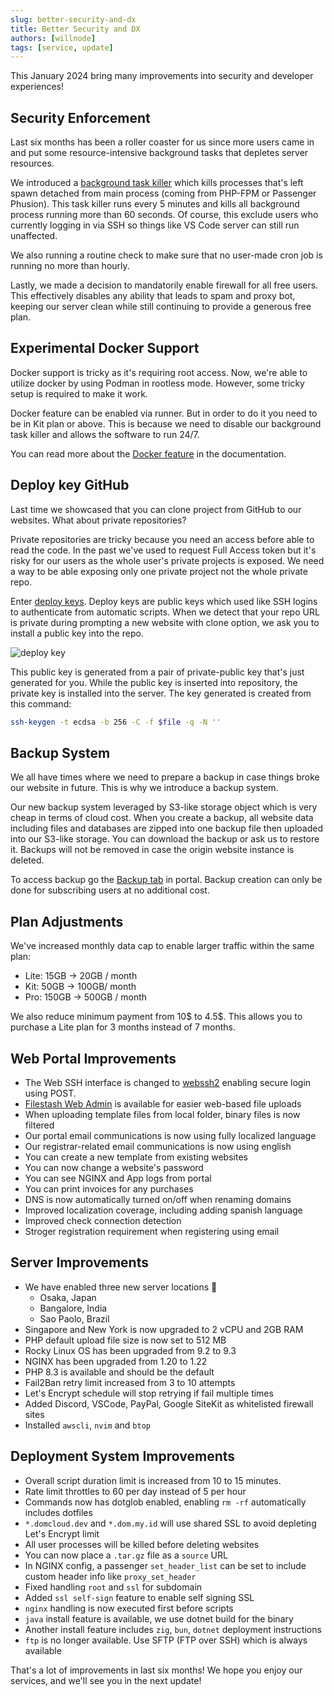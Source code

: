 ```yaml
---
slug: better-security-and-dx
title: Better Security and DX
authors: [willnode]
tags: [service, update]
---
```


This January 2024 bring many improvements into security and developer experiences!

## Security Enforcement

Last six months has been a roller coaster for us since more users came in and put some resource-intensive background tasks that depletes server resources.

We introduced a [background task killer](https://github.com/domcloud/bridge/blob/main/sudokill.js) which kills processes that's left spawn detached from main process (coming from PHP-FPM or Passenger Phusion). This task killer runs every 5 minutes and kills all background process running more than 60 seconds. Of course, this exclude users who currently logging in via SSH so things like VS Code server can still run unaffected. 

We also running a routine check to make sure that no user-made cron job is running no more than hourly. 

Lastly, we made a decision to mandatorily enable firewall for all free users. This effectively disables any ability that leads to spam and proxy bot, keeping our server clean while still continuing to provide a generous free plan. 

## Experimental Docker Support

Docker support is tricky as it's requiring root access. Now, we're able to utilize docker by using Podman in rootless mode. However, some tricky setup is required to make it work. 

Docker feature can be enabled via runner. But in order to do it you need to be in Kit plan or above. This is because we need to disable our background task killer and allows the software to run 24/7. 

You can read more about the [Docker feature](https://domcloud.co/docs/deployment/docker) in the documentation.

## Deploy key GitHub

Last time we showcased that you can clone project from GitHub to our websites. What about private repositories?

Private repositories are tricky because you need an access before able to read the code. In the past we've used to request Full Access token but it's risky for our users as the whole user's private projects is exposed. We need a way to be able exposing only one private project not the whole private repo.

Enter [deploy keys](https://docs.github.com/en/authentication/connecting-to-github-with-ssh/managing-deploy-keys). Deploy keys are public keys which used like SSH logins to authenticate from automatic scripts. When we detect that your repo URL is private during prompting a new website with clone option, we ask you to install a public key into the repo. 

![deploy key](./deploykey.png)

This public key is generated from a pair of private-public key that's just generated for you. While the public key is inserted into repository, the private key is installed into the server. The key generated is created from this command:

```bash
ssh-keygen -t ecdsa -b 256 -C -f $file -q -N ''
```

## Backup System

We all have times where we need to prepare a backup in case things broke our website in future. This is why we introduce a backup system.

Our new backup system leveraged by S3-like storage object which is very cheap in terms of cloud cost. When you create a backup, all website data including files and databases are zipped into one backup file then uploaded into our S3-like storage. You can download the backup or ask us to restore it. Backups will not be removed in case the origin website instance is deleted.

To access backup go the [Backup tab](https://my.domcloud.co/user/backup/) in portal. Backup creation can only be done for subscribing users at no additional cost. 

## Plan Adjustments

We've increased monthly data cap to enable larger traffic within the same plan:

+ Lite: 15GB -> 20GB / month
+ Kit: 50GB -> 100GB/ month
+ Pro: 150GB -> 500GB / month 

We also reduce minimum payment from 10$ to 4.5$. This allows you to purchase a Lite plan for 3 months instead of 7 months.

## Web Portal Improvements

+ The Web SSH interface is changed to [webssh2](https://github.com/billchurch/webssh2) enabling secure login using POST.
+ [Filestash Web Admin](https://filestash.domcloud.co/) is available for easier web-based file uploads
+ When uploading template files from local folder, binary files is now filtered
+ Our portal email communications is now using fully localized language
+ Our registrar-related email communications is now using english
+ You can create a new template from existing websites
+ You can now change a website's password
+ You can see NGINX and App logs from portal
+ You can print invoices for any purchases
+ DNS is now automatically turned on/off when renaming domains
+ Improved localization coverage, including adding spanish language
+ Improved check connection detection
+ Stroger registration requirement when registering using email

## Server Improvements

+ We have enabled three new server locations 🎉
  - Osaka, Japan
  - Bangalore, India
  - Sao Paolo, Brazil
+ Singapore and New York is now upgraded to 2 vCPU and 2GB RAM
+ PHP default upload file size is now set to 512 MB
+ Rocky Linux OS has been upgraded from 9.2 to 9.3
+ NGINX has been upgraded from 1.20 to 1.22
+ PHP 8.3 is available and should be the default
+ Fail2Ban retry limit increased from 3 to 10 attempts
+ Let's Encrypt schedule will stop retrying if fail multiple times
+ Added Discord, VSCode, PayPal, Google SiteKit as whitelisted firewall sites
+ Installed `awscli`, `nvim` and `btop`

## Deployment System Improvements


+ Overall script duration limit is increased from 10 to 15 minutes.
+ Rate limit throttles to 60 per day instead of 5 per hour 
+ Commands now has dotglob enabled, enabling `rm -rf` automatically includes dotfiles
+ `*.domcloud.dev` and `*.dom.my.id` will use shared SSL to avoid depleting Let's Encrypt limit
+ All user processes will be killed before deleting websites
+ You can now place a `.tar.gz` file as a `source` URL
+ In NGINX config, a passenger `set_header_list` can be set to include custom header info like `proxy_set_header`
+ Fixed handling `root` and `ssl` for subdomain
+ Added `ssl self-sign` feature to enable self signing SSL
+ `nginx` handling is now executed first before scripts
+ `java` install feature is available, we use dotnet build for the binary
+ Another install feature includes `zig`, `bun`, `dotnet` deployment instructions
+ `ftp` is no longer available. Use SFTP (FTP over SSH) which is always available

That's a lot of improvements in last six months! We hope you enjoy our services, and we'll see you in the next update!
